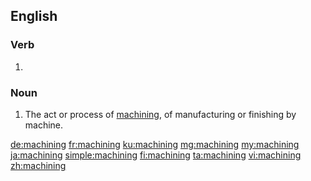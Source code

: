 ==English==

===Verb===
{{head|en|present participle}}

# {{present participle of|machine|lang=en|nocat=1}}

===Noun===
{{en-noun}}

# The act or process of [[machine|machining]], of manufacturing or finishing by machine.

[[de:machining]]
[[fr:machining]]
[[ku:machining]]
[[mg:machining]]
[[my:machining]]
[[ja:machining]]
[[simple:machining]]
[[fi:machining]]
[[ta:machining]]
[[vi:machining]]
[[zh:machining]]